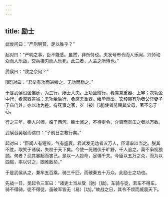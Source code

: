 ```yaml
---
---
---
```

title: 励士
---




武侯问曰：“严刑明赏，足以胜乎？”

起对曰：“严明之事，臣不能悉。虽然，非所恃也。夫发号布令而人乐闻，兴师动众而人乐战，交兵接刃而人乐死。此三者，人主之所恃也。”

武侯曰：“致之奈何？”

[起]对曰：“君举有功而进飨之，无功而励之。”

于是武侯设坐庙廷，为三行，飨士大夫。上功坐前行，肴席兼重器、上牢；次功坐中行，肴席器差减；无功坐后行，肴席无重器。飨毕而出，又颁赐有功者父母妻子于庙门外，亦以功为差。有死事之家，岁（被）[谴]使者劳赐其父母，著不忘于心。

行之三年，秦人兴师，临于西河。魏士闻之，不待吏令，介胄而奋击之者以万数。

武侯召吴起而谓曰：“子前日之教行矣。”

起对曰：“臣闻人有短长，气有盛衰。君试发无功者五万人，臣请率以当之。脱其不胜，取笑于诸侯，失权于天下矣。今使一死贼伏于旷野，千人追之，莫不枭视狼顾。何者？忌其暴起而害己。是以一人投命，足惧千夫。今臣以五万之众，而为以四贼，率以讨之，固难敌矣。”

于是武侯从之，兼车五百乘，骑三千匹，而破秦五十万众，此励士之功也。

先战一日，吴起令三军曰：“诸吏士当从受（驰）[敌]。车骑与徒，若车不得车，骑不得骑，徒不得徒，虽破军皆无（易）[功]。”故战之日，其令不烦而威震天下。